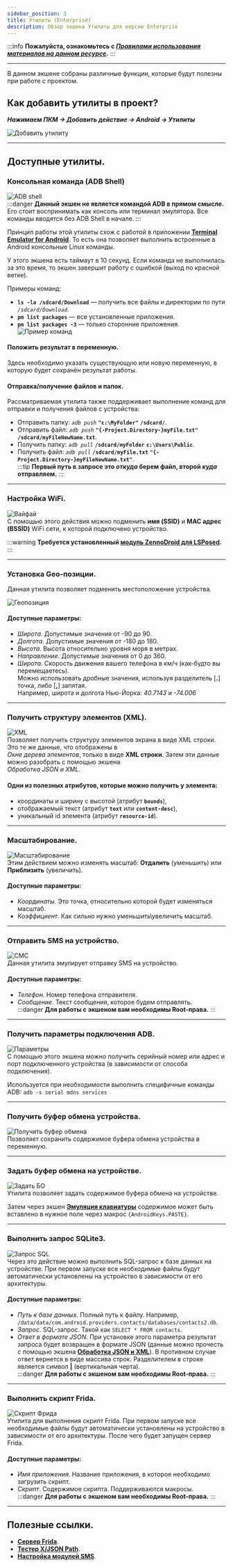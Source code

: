 ```yaml
---
sidebar_position: 3
title: Утилиты (Enterprise)
description: Обзор экшена Утилиты для версии Enterprise
---  
```

:::info **Пожалуйста, ознакомьтесь с [*Правилами использования материалов на данном ресурсе*](../../Disclaimer).**
:::
_______________________________________________
В данном экшене собраны различные функции, которые будут полезны при работе с проектом.  

## Как добавить утилиты в проект?  
***Нажимаем ПКМ → Добавить действие → Android → Утилиты***  

![Добавить утилиту](../assets/Utilities/Utilities_pic1.png)  
_______________________________________________   
## Доступные утилиты.  
### Консольная команда (ADB Shell)  
![ADB shell](../assets/Utilities/Utilities_pic2.png)  
:::danger **Данный экшен не является командой ADB в прямом смысле.**
Его стоит воспринимать как консоль или терминал эмулятора. Все команды вводятся без ADB Shell в начале. 
::: 

Принцип работы этой утилиты схож с работой в приложении [**Terminal Emulator for Android**](https://apkpure.com/terminal-emulator-for-android/jackpal.androidterm). То есть она позволяет выполнить встроенные в Android консольные Linux команды.  

У этого экшена есть таймаут в 10 секунд. Если команда не выполнилась за это время, то экшен завершит работу с ошибкой (выход по красной ветке).  

Примеры команд:  
- **`ls -la /sdcard/Download`** — получить все файлы и директории по пути *`/sdcard/Download`*.  
- **`pm list packages`** — все установленные приложения.  
- **`pm list packages -3`** — только сторонние приложения.  
![Пример команд](../assets/Utilities/Utilities_pic3.png)   
#### Положить результат в переменную.  
Здесь необходимо указать существующую или новую переменную, в которую будет сохранён результат работы.  
#### Отправка/получение файлов и папок.  
Рассматриваемая утилита также поддерживает выполнение команд для отправки и получения файлов с устройства:  
- Отправить папку: *`adb push`* **`"c:\MyFolder"`**   **`/sdcard/`**.  
- Отправить файл: *`adb push`* **`"{-Project.Directory-}myFile.txt"`** **`/sdcard/myFileNewName.txt`**.  
- Получить папку: *`adb pull`* **`/sdcard/myFolder`** **`c:\Users\Public`**.  
- Получить файл: *`adb pull`* **`/sdcard/myFile.txt`** **`"{-Project.Directory-}myFileNewName.txt"`**.  
:::tip **Первый путь в запросе это *откуда* берем файл, второй *куда* отправляем.** 
::: 
_______________________________________________
### Настройка WiFi.  
![Вайфай](../assets/Utilities/Utilities_pic15.png)   
С помощью этого действия можно подменить **имя (SSID)** и **MAC адрес (BSSID)** WiFi сети, к которой подключено устройство.  

:::warning **Требуется установленный [модуль ZennoDroid для LSPosed](../../Enterprise/LSPosed).**
:::
_______________________________________________  
### Установка Geo-позиции.  
Данная утилита позволяет подменить местоположение устройства.  

![Геопозиция](../assets/Utilities/Utilities_pic16.png)    
  
#### Доступные параметры:  
- *Широта*. Допустимые значения от -90 до 90.  
- *Долгота*. Допустимые значения от -180 до 180.   
- *Высота*. Высота относительно уровня моря в метрах.   
- *Направление*. Допустимые значения от 0 до 360.    
- *Широта*. Скорость движения вашего телефона в км/ч (как-будто вы перемещаетесь).  
Можно использовать дробные значения, используя разделитель [**.**] точка, либо [**,**] запятая.  
Например, широта и долгота Нью-Йорка: *40.7143* и *-74.006*   
_______________________________________________ 
### Получить структуру элементов (XML).  
![XML](../assets/Utilities/Utilities_pic7.png)  
Позволяет получить структуру элементов экрана в виде XML строки. Это те же данные, что отображены в  
*Окне дерева элементов*, только в виде **XML строки**. Затем эти данные можно разобрать с помощью экшена  
*Обработка JSON и XML*.  
#### Одни из полезных атрибутов, которые можно получить у элемента:  
- координаты и ширину с высотой (атрибут **`bounds`**),  
- отображаемый текст (атрибут **`text`** или **`content-desc`**),  
- уникальный id элемента (атрибут **`resource-id`**).  
_______________________________________________
### Масштабирование.  
![Масштабирование](../assets/Utilities/Utilities_pic8.png)  
Этим действием можно изменять масштаб: **Отдалить** (уменьшить) или **Приблизить** (увеличить).  
#### Доступные параметры:  
- *Координаты*. Это точка, относительно которой будет изменяться масштаб.  
- *Коэффициент*. Как сильно нужно уменьшить\увеличить масштаб.  
_______________________________________________
### Отправить SMS на устройство.  
![СМС](../assets/Utilities/Utilities_pic17.png)   
Данная утилита эмулирует отправку SMS на устройство.  
#### Доступные параметры:  
- *Телефон*. Номер телефона отправителя.  
- *Сообщение*. Текст сообщения, которое будем отправлять.  
:::danger **Для работы с экшеном вам необходимы Root-права.**
:::  
_______________________________________________
### Получить параметры подключения ADB.  
![Параметры](../assets/Utilities/Utilities_pic10.png)  
С помощью этого экшена можно получить серийный номер или адрес и порт подключенного устройства (в зависимости от способа подключения).  

Используется при необходимости выполнить специфичные команды ADB: `adb -s serial mdns services`  
_______________________________________________
### Получить буфер обмена устройства.  
![Получить буфер обмена](../assets/Utilities/Utilities_pic11.png)  
Позволяет сохранить содержимое буфера обмена устройства в переменную. 
_______________________________________________ 
### Задать буфер обмена на устройстве.  
![Задать БО](../assets/Utilities/Utilities_pic12.png)   
Утилита позволяет задать содержимое буфера обмена на устройстве.  

Затем через экшен [**Эмуляция клавиатуры**](./Keyboard) содержимое может быть вставлено в нужное поле через макрос `{AndroidKeys.PASTE}`.  
_______________________________________________ 
### Выполнить запрос SQLite3.  
![Запрос SQL](../assets/Utilities/Utilities_pic13.png)  
Через это действие можно выполнить SQL-запрос к базе данных на устройстве. При первом запуске все необходимые файлы будут автоматически установлены на устройство в зависимости от его архитектуры.  
#### Доступные параметры:  
- *Путь к базе данных*. Полный путь к файлу. Например, `/data/data/com.android.providers.contacts/databases/contacts2.db`.  
- *Запрос*. SQL-запрос. Такой как `SELECT * FROM contacts`.  
- *Ответ в формате JSON*. При установке этого параметра результат запроса будет возвращен в формате JSON (данные можно прочесть с помощью экшена [**Обработка JSON и XML**](../../Data/JSON_XML)). В противном случае ответ вернется в виде массива строк. Разделителем в строке является символ **|** (вертикальная черта).  
:::danger **Для работы с экшеном вам необходимы Root-права.**
:::
_______________________________________________
### Выполнить скрипт Frida.  
![Скрипт Фрида](../assets/Utilities/Utilities_pic14.png)   
Утилита для выполнения скрипт Frida. При первом запуске все необходимые файлы будут автоматически установлены на устройство в зависимости от его архитектуры. После чего будет запущен сервер Frida.  
#### Доступные параметры:  
- *Имя приложения*. Название приложения, в которое необходимо загрузить скрипт.  
- *Скрипт*. Содержимое скрипта. Поддерживаются макросы.   
:::danger **Для работы с экшеном вам необходимы Root-права.**
::: 
_______________________________________________  
## Полезные ссылки.   
- [**Сервер Frida**](../../Tools/Frida).  
- [**Тестер X/JSON Path**](../../Tools/JSON_Tester).   
- [**Настройка модулей SMS**](../../Settings/SMS).

